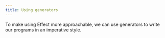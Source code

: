 ```yaml
---
title: Using generators
---
```


To make using Effect more approachable, we can use generators to write our
programs in an imperative style.

